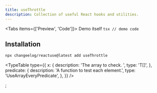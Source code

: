 ```yaml
---
title: useThrottle
description: Collection of useful React hooks and utilities.
---
```


<Tabs items={['Preview', 'Code']}>
  <Tab value="Preview">Demo itself</Tab>
  <Tab value="Code">```tsx // demo code ```</Tab>
</Tabs>

## Installation

```bash
npx changeelog/reactuse@latest add useThrottle
```

<TypeTable
  type={{
    x: {
      description: 'The array to check. ',
      type: 'T[]',
    },
    predicate: {
      description: 'A function to test each element.',
      type: 'UseArrayEveryPredicate<T>',
    },
  }}
/>


;

